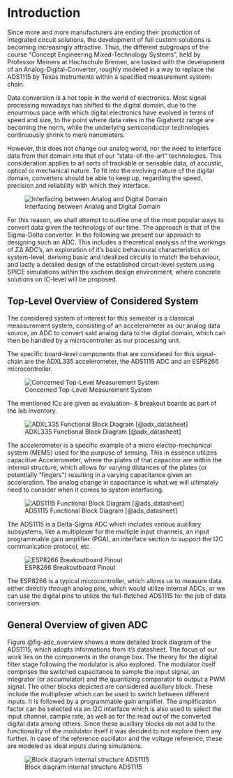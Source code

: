 # Introduction
Since more and more manufacturers are ending their production of integrated circuit solutions, the development of full custom solutions is becoming increasingly attractive. Thus, the different subgroups of the course "Concept Engineering Mixed-Technology Systems", held by Professor Meiners at Hochschule Bremen, are tasked with the development of an Analog-Digital-Converter, roughly modeled in a way to replace the ADS1115 by Texas Instruments within a specified measurement system-chain. 

Data conversion is a hot topic in the world of electronics. Most signal processing nowadays has shifted to the digital domain, due to the enourmous pace with which digital electronics have evolved in terms of speed and size, to the point where data rates in the Gigahertz range are becoming the norm, while the underlying semiconductor technologies continuously shrink to mere nanometers.

However, this does not change our analog world, nor the need to interface data from that domain into that of our "state-of-the-art" technologies. This consideration applies to all sorts of trackable or sensable data, of accustic, optical or mechanical nature.
To fit into the evolving nature of the digital domain, converters should be able to keep up, regarding the speed, precision and reliability with which they interface. 

![Interfacing between Analog and Digital Domain](figures/introduction/AD_DA_signal_chain.png){#fig-ad_da}

For this reason, we shall attempt to outline one of the most popular ways to convert data given the technology of our time. The approach is that of the Sigma-Delta converter. In the following we present our approach to designing such an ADC. This includes a theoretical analysis of the workings of $\Sigma \Delta$ ADC's, an exploration of it's basic behavioural characteristics on system-level, deriving basic and idealized circuits to match the behaviour, and lastly a detailed design of the established circuit-level system using SPICE simulations within the xschem design environment, where concrete solutions on IC-level will be proposed. 

## Top-Level Overview of Considered System

The considered system of interest for this semester is a classical meassurement system, consisting of an accelerometer as our analog data source, an ADC to convert said analog data to the digital domain, which can then be handled by a microcontroller as our processing unit.

The specific board-level components that are considered for this signal-chain are the ADXL335 accelerometer, the ADS1115 ADC and an ESP8266 microcontroller.

![Concerned Top-Level Measurement System](figures/introduction/toplvl_sys_overview.png){#fig-toplvl_view}

The mentioned ICs are given as evaluation- & breakout boards as part of the lab inventory.

![ADXL335 Functional Block Diagram [@adx_datasheet]](figures/introduction/ADXL335.PNG){#fig-ADXL_block}

The accelerometer is a specific example of a micro electro-mechanical system (MEMS) used for the purpuse of sensing. This in essence utilizes capacitive Accelerometer, where the plates of that capacitor are within the internal structure, which allows for varying distances of the plates (or potentially "fingers") resulting in a varying capacitance given an acceleration. The analog change in capacitance is what we will ultimately need to consider when it comes to system interfacing.

![ADS1115 Functional Block Diagram [@ads_datasheet]](figures/introduction/ADS1115.PNG){#fig-ADS_block}

The ADS1115 is a Delta-Sigma ADC which includes various auxillary subsystems, like a multiplexer for the multiple input channels, an input programmable gain amplifier (PGA), an interface section to support the I2C communication protocol, etc.

![ESP8266 Breakoutboard Pinout](figures/introduction/ESP8266_breakout.PNG){#fig-ESP8266}

The ESP8266 is a typical microcontroller, which allows us to measure data either directly through analog pins, which would utilize internal ADCs, or we can use the digital pins to utilize the full-fletched ADS1115 for the job of data conversion.


## General Overview of given ADC

Figure @fig-adc_overview shows a more detailed block diagram of the ADS1115, which adopts informations from it's datasheet. The focus of our work lies on the components in the orange box. The theory for the digital filter stage following the modulator is also explored. The modulator itself comprises the switched capacitance to sample the input signal, an integrator (or accumulator) and the quantizing comparator to output a PWM signal. 
The other blocks depicted are considered auxillary block. These include the multiplexer which can be used to switch between different inputs. It is followed by a programmable gain amplifier. The amplification factor can be selected via an I2C interface which is also used to select the input channel, sample rate, as well as for the read out of the converted digital data among others. Since these auxillary blocks do not add to the functionality of the modulator itself it was decided to not explore them any further. In case of the reference oscillator and the voltage reference, these are modeled as ideal inputs during simulations.

![Block diagram internal structure ADS1115](figures/introduction/BlockDiagramm_ADS1115.svg){#fig-adc_overview}



